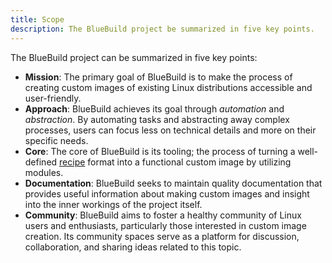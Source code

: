 ```yaml
---
title: Scope
description: The BlueBuild project be summarized in five key points.
---
```


The BlueBuild project can be summarized in five key points:

-   **Mission**: The primary goal of BlueBuild is to make the process of creating custom images of existing Linux distributions accessible and user-friendly.
-   **Approach**: BlueBuild achieves its goal through _automation_ and _abstraction_. By automating tasks and abstracting away complex processes, users can focus less on technical details and more on their specific needs.
-   **Core**: The core of BlueBuild is its tooling; the process of turning a well-defined [recipe](/reference/recipe/) format into a functional custom image by utilizing modules.
-   **Documentation**: BlueBuild seeks to maintain quality documentation that provides useful information about making custom images and insight into the inner workings of the project itself.
-   **Community**: BlueBuild aims to foster a healthy community of Linux users and enthusiasts, particularly those interested in custom image creation. Its community spaces serve as a platform for discussion, collaboration, and sharing ideas related to this topic.
